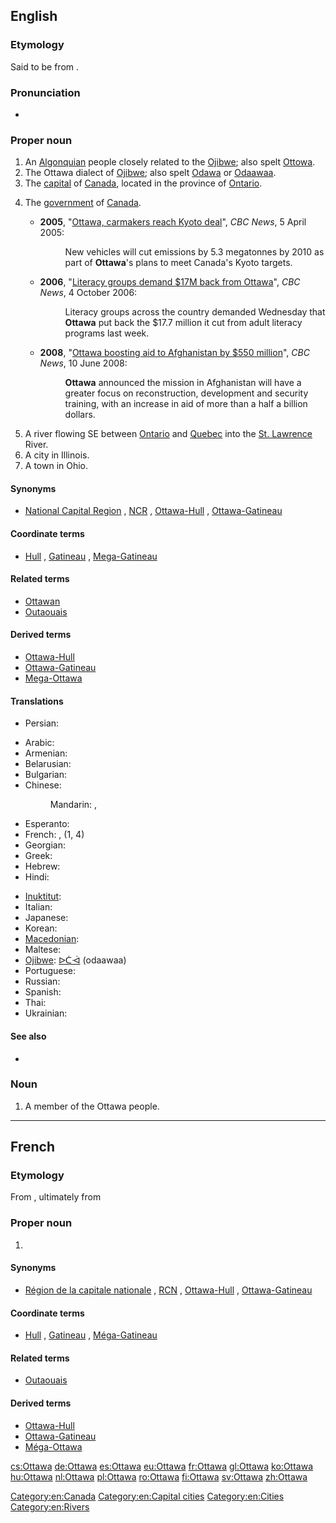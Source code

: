 ==English==
{{wikipedia|lang=en}}

===Etymology===
Said to be from {{etyl|oj|en}} {{term|odaawaa||traders|lang=oj}}.

===Pronunciation===
* {{IPA|/ˈɒtəwə/|lang=en}}

===Proper noun===
{{en-proper noun}}

# An [[Algonquian]] people closely related to the [[Ojibwe]]; also spelt [[Ottowa]].
# The Ottawa dialect of [[Ojibwe]]; also spelt [[Odawa]] or [[odaawaa|Odaawaa]].
# The [[capital]] of [[Canada]], located in the province of [[Ontario]].
#{{context|by [[synecdoche]]|lang=en}} The [[government]] of [[Canada]].
#* '''2005''', "[http://www.cbc.ca/news/canada/story/2005/03/23/car-emissions040323.html Ottawa, carmakers reach Kyoto deal]", ''CBC News'', 5 April 2005:
#*: New vehicles will cut emissions by 5.3 megatonnes by 2010 as part of '''Ottawa''''s plans to meet Canada's Kyoto targets.
#* '''2006''', "[http://www.cbc.ca/news/canada/story/2006/10/04/literacy-cuts.html Literacy groups demand $17M back from Ottawa]", ''CBC News'', 4 October 2006:
#*: Literacy groups across the country demanded Wednesday that '''Ottawa''' put back the $17.7 million it cut from adult literacy programs last week.
#* '''2008''', "[http://www.cbc.ca/news/canada/story/2008/06/10/afghanistan-aid.html Ottawa boosting aid to Afghanistan by $550 million]", ''CBC News'', 10 June 2008:
#*: '''Ottawa''' announced the mission in Afghanistan will have a greater focus on reconstruction, development and security training, with an increase in aid of more than a half a billion dollars.
# A river flowing SE between [[Ontario]] and [[Quebec]] into the [[St. Lawrence]] River.
# A city in Illinois.
# A town in Ohio.

====Synonyms====
* {{sense|capital of Canada}} [[National Capital Region]] , [[NCR]] , [[Ottawa-Hull]] , [[Ottawa-Gatineau]] {{gloss|biprovincial metropolitan region}}

====Coordinate terms====
* {{sense|capital of Canada}} [[Hull]] , [[Gatineau]] , [[Mega-Gatineau]] {{gloss|twin city on opposite bank of river}}

====Related terms====
* [[Ottawan]]
* [[Outaouais]]

====Derived terms====
* [[Ottawa-Hull]]
* [[Ottawa-Gatineau]]
* [[Mega-Ottawa]]

====Translations====
{{trans-top|capital of Canada}}
* Persian: {{t|fa|اتاوا|tr=Otâvâ}}
{{trans-mid}}
{{trans-bottom}}
{{checktrans-top}}
* Arabic: {{t|ar|أوتاوا|f|tr='utaawa}}
* Armenian: {{t|hy|Օտտավա|tr=Ottava}}
* Belarusian: {{t|be|Атава|f|tr=Atáva}}
* Bulgarian: {{t|bg|Отава|f|tr=Otáva}}
* Chinese:
*: Mandarin: {{t|cmn|渥太華|sc=Hani}}, {{t+|cmn|渥太华|tr=Wòtàihuá|sc=Hani}}
* Esperanto: {{t|eo|Otavo}}
* French: {{t+|fr|Ottawa|m}}, {{t+|fr|Outaouais|m}} (1, 4)
* Georgian: {{t|ka|ოტავა|sc=Geor}}
* Greek: {{t|el|Οττάβα|f|tr=Ottáva}}
* Hebrew: {{t|he|אוטווה}}
* Hindi: {{t|hi|ओटावा|tr=ōṭāvā}}
{{trans-mid}}
* [[Inuktitut]]: {{t|iu|ᐊᑦᑖᕙ|tr=Attava|sc=Cans}}
* Italian: {{t|it|Ottawa}}
* Japanese: {{t|ja|オタワ|tr=Otawa}}
* Korean: {{t|ko|오타와|tr=Otawa|sc=Hang}}
* [[Macedonian]]: {{t|mk|Отава|f|tr=Otáva}}
* Maltese: {{t|mt|Ottawa}}
* [[Ojibwe]]: [[odaawaa|ᐅᑖᐙ]] (odaawaa)
* Portuguese: {{t+|pt|Otava}}
* Russian: {{t|ru|Оттава|f|tr=Ottáva}}
* Spanish: {{t+|es|Ottawa}}
* Thai: {{t|th|ออตตาวา|tr=òt-dtaa-waa}}
* Ukrainian: {{t|uk|Оттава|f|tr=Ottáva}}
{{trans-bottom}}

====See also====
* {{langcat|lang=Ojibwe}}

===Noun===
{{en-noun}}

# A member of the Ottawa people.

[[Category:en:Canada]]
[[Category:en:Capital cities]]
[[Category:en:Cities]]
[[Category:en:Rivers]]

----
==French==
===Etymology===
From {{etyl|en|fr}} {{term|Ottawa|lang=en}}, ultimately from {{etyl|oj|fr}} {{term|odaawaa||traders|lang=oj}}

===Proper noun===
{{fr-proper noun}}
# {{l|en|Ottawa}} {{gloss|capital city of Canada}}

====Synonyms====
* [[Région de la capitale nationale]] , [[RCN]] , [[Ottawa-Hull]] , [[Ottawa-Gatineau]] {{gloss|biprovincial metropolitan region}}

====Coordinate terms====
* [[Hull]] , [[Gatineau]] , [[Méga-Gatineau]] {{gloss|twin city on opposite bank of river}}

====Related terms====
* [[Outaouais]]

====Derived terms====
* [[Ottawa-Hull]]
* [[Ottawa-Gatineau]]
* [[Méga-Ottawa]]

[[cs:Ottawa]]
[[de:Ottawa]]
[[es:Ottawa]]
[[eu:Ottawa]]
[[fr:Ottawa]]
[[gl:Ottawa]]
[[ko:Ottawa]]
[[hu:Ottawa]]
[[nl:Ottawa]]
[[pl:Ottawa]]
[[ro:Ottawa]]
[[fi:Ottawa]]
[[sv:Ottawa]]
[[zh:Ottawa]]
